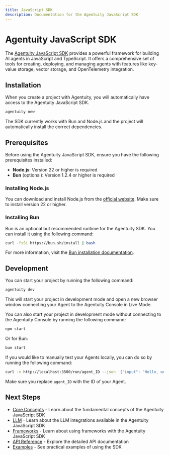 ```yaml
---
title: JavaScript SDK
description: Documentation for the Agentuity JavaScript SDK
---
```


# Agentuity JavaScript SDK

The [Agentuity JavaScript SDK](https://github.com/agentuity/sdk-js) provides a powerful framework for building AI agents in JavaScript and TypeScript. It offers a comprehensive set of tools for creating, deploying, and managing agents with features like key-value storage, vector storage, and OpenTelemetry integration.

## Installation

When you create a project with Agentuity, you will automatically have access to the Agentuity JavaScript SDK.

```bash
agentuity new
```

The SDK currently works with Bun and Node.js and the project will automatically install the correct dependencies.

## Prerequisites

Before using the Agentuity JavaScript SDK, ensure you have the following prerequisites installed:

- **Node.js**: Version 22 or higher is required
- **Bun** (optional): Version 1.2.4 or higher is required

### Installing Node.js

You can download and install Node.js from the [official website](https://nodejs.org/). Make sure to install version 22 or higher.

### Installing Bun

Bun is an optional but recommended runtime for the Agentuity SDK. You can install it using the following command:

```bash
curl -fsSL https://bun.sh/install | bash
```

For more information, visit the [Bun installation documentation](https://bun.sh/docs/installation).


## Development

You can start your project by running the following command:

```bash
agentuity dev
```

This will start your project in development mode and open a new browser window connecting your Agent to the Agentuity Console in Live Mode.

You can also start your project in development mode without connecting to the Agentuity Console by running the following command:

```bash
npm start
```

Or for Bun:

```bash
bun start
```

If you would like to manually test your Agents locally, you can do so by running the following command:

```bash
curl -v http://localhost:3500/run/agent_ID --json '{"input": "Hello, world!"}'
```

Make sure you replace `agent_ID` with the ID of your Agent.


## Next Steps

- [Core Concepts](./core-concepts.mdx) - Learn about the fundamental concepts of the Agentuity JavaScript SDK
- [LLM](./llm.mdx) - Learn about the LLM integrations available in the Agentuity JavaScript SDK
- [Frameworks](./frameworks.mdx) - Learn about using frameworks with the Agentuity JavaScript SDK
- [API Reference](./api-reference.mdx) - Explore the detailed API documentation
- [Examples](./examples.mdx) - See practical examples of using the SDK
